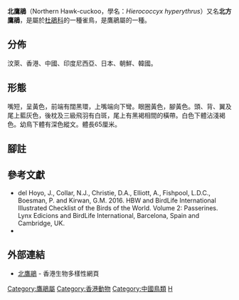 {{speciesbox
| name = 北鷹鵑
| fossil_range = 
| image = BirdsAsiaJohnGoVIGoul 0180.jpg
| image_width = 
| image_caption = 
| status = LC
| status_system = iucn3.1
| status_ref = <ref>BirdLife International. 2016. Hierococcyx hyperythrus. The IUCN Red List of Threatened Species 2016: e.T22734038A95072673. http://dx.doi.org/10.2305/IUCN.UK.2016-3.RLTS.T22734038A95072673.en {{en}}</ref>
| genus = Hierococcyx
| species = hyperythrus
| authority = (Gould, 1856)
| range_map = 
| range_map_width = 
| range_map_caption = 
| subdivision_ranks = 亞種
| subdivision = 
| synonyms =
}}

'''北鷹鵑'''（Northern Hawk-cuckoo，學名：''Hierococcyx hyperythrus''）又名'''北方鷹鵑'''，是屬於[[杜鵑科|杜鵑科]]的一種雀鳥，是鷹鵑屬的一種。

== 分佈 ==
汶萊、香港、中國、印度尼西亞、日本、朝鮮、韓國。

== 形態 ==
嘴短，呈黃色，前端有闊黑環，上嘴端向下彎。眼圈黃色，腳黃色。頭、背、翼及尾上藍灰色，後枕及三級飛羽有白斑，尾上有黑褐相間的橫帶。白色下體沾淺褐色。幼鳥下體有深色縱文。體長65厘米。

== 腳註 ==
<references/>

== 參考文獻 ==
{{Commons category|Hierococcyx hyperythrus}}
{{Wikispecies|Hierococcyx hyperythrus}}
* del Hoyo, J., Collar, N.J., Christie, D.A., Elliott, A., Fishpool, L.D.C., Boesman, P. and Kirwan, G.M. 2016. HBW and BirdLife International Illustrated Checklist of the Birds of the World. Volume 2: Passerines. Lynx Edicions and BirdLife International, Barcelona, Spain and Cambridge, UK.
* {{Cite book | author = 香港觀鳥會有限公司 | title = 香港鳥類圖鑑（增訂版） | url = https://archive.org/details/xianggangniaolei0000unse | publisher = 萬里機構・萬里書店 | date = 2010-09 | ISBN = 9789621443564}}

== 外部連結 ==
* [http://www.afcd.gov.hk/tc_chi/conservation/hkbiodiversity/database/popup_record.asp?id=3946&lang=tc 北鷹鵑]{{Dead link|date=2019年10月 |bot=InternetArchiveBot |fix-attempted=yes }} - 香港生物多樣性網頁
{{Taxonbar|from=Q2998692}}

[[Category:鷹鵑屬|Category:鷹鵑屬]]
[[Category:香港動物|Category:香港動物]]
[[Category:中國鳥類|Category:中國鳥類]]
[[Category:1856年描述的鸟类|H]]